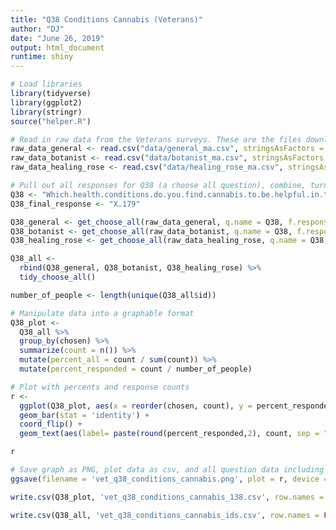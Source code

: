 ```yaml
---
title: "Q38 Conditions Cannabis (Veterans)"
author: "DJ"
date: "June 26, 2019"
output: html_document
runtime: shiny
---
```


```r
# Load libraries
library(tidyverse)
library(ggplot2)
library(stringr)
source("helper.R")
```

```r
# Read in raw data from the Veterans surveys. These are the files downloaded from survey monkey saved as a .csv
raw_data_general <- read.csv("data/general_ma.csv", stringsAsFactors = FALSE)
raw_data_botanist <- read.csv("data/botanist_ma.csv", stringsAsFactors = FALSE)
raw_data_healing_rose <- read.csv("data/healing_rose_ma.csv", stringsAsFactors = FALSE)
```

```r
# Pull out all responses for Q38 (a choose all question), combine, turn into a tidy data format for further processing then determine 'question n'
Q38 <- "Which.health.conditions.do.you.find.cannabis.to.be.helpful.in.treating...Please.select.all.that.apply."
Q38_final_response <- "X.179"

Q38_general <- get_choose_all(raw_data_general, q.name = Q38, f.response = Q38_final_response)
Q38_botanist <- get_choose_all(raw_data_botanist, q.name = Q38, f.response = Q38_final_response)
Q38_healing_rose <- get_choose_all(raw_data_healing_rose, q.name = Q38, f.response = Q38_final_response)

Q38_all <- 
  rbind(Q38_general, Q38_botanist, Q38_healing_rose) %>%
  tidy_choose_all()

number_of_people <- length(unique(Q38_all$id))
```

```r
# Manipulate data into a graphable format
Q38_plot <-
  Q38_all %>%
  group_by(chosen) %>%
  summarize(count = n()) %>%
  mutate(percent_all = count / sum(count)) %>%
  mutate(percent_responded = count / number_of_people)
```

```r
# Plot with percents and response counts
r <- 
  ggplot(Q38_plot, aes(x = reorder(chosen, count), y = percent_responded)) +
  geom_bar(stat = 'identity') +
  coord_flip() +
  geom_text(aes(label= paste(round(percent_responded,2), count, sep = "***")))

r
```

```r
# Save graph as PNG, plot data as csv, and all question data including response IDs as csv (save question n and N at end of plot file as "_x.x")
ggsave(filename = 'vet_q38_conditions_cannabis.png', plot = r, device = 'png')

write.csv(Q38_plot, 'vet_q38_conditions_cannabis_138.csv', row.names = FALSE)

write.csv(Q38_all, 'vet_q38_conditions_cannabis_ids.csv', row.names = FALSE)
```
